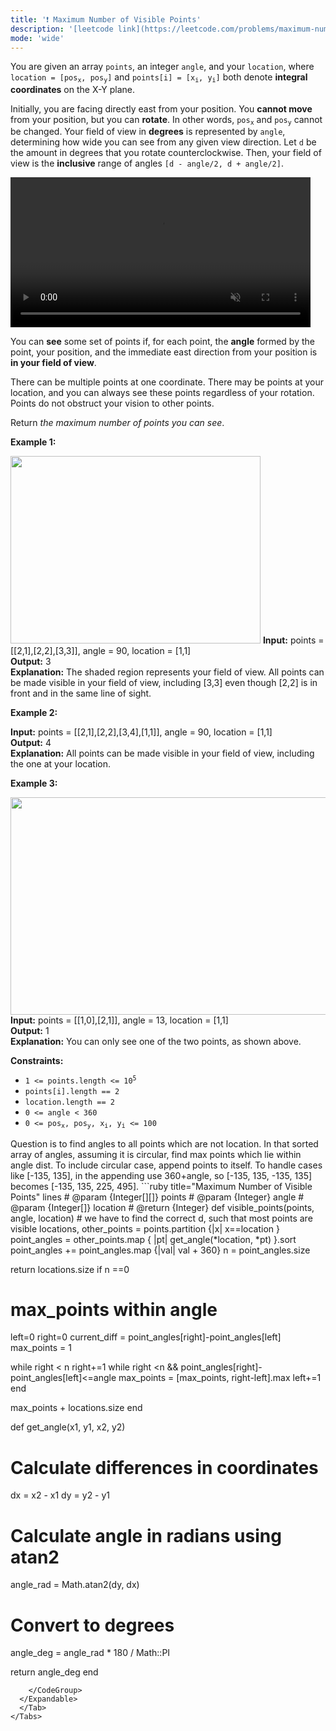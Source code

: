 ```yaml
---
title: '❗️ Maximum Number of Visible Points'
description: '[leetcode link](https://leetcode.com/problems/maximum-number-of-visible-points/description/)'
mode: 'wide'
---
```

<Tabs>
  <Tab title="Question" icon="circle-question" iconType="regular">
    <Card>
      <p>You are given an array <code>points</code>, an integer <code>angle</code>, and your <code>location</code>, where <code>location = [pos<sub>x</sub>, pos<sub>y</sub>]</code> and <code>points[i] = [x<sub>i</sub>, y<sub>i</sub>]</code> both denote <strong>integral coordinates</strong> on the X-Y plane.</p>  <p>Initially, you are facing directly east from your position. You <strong>cannot move</strong> from your position, but you can <strong>rotate</strong>. In other words, <code>pos<sub>x</sub></code> and <code>pos<sub>y</sub></code> cannot be changed. Your field of view in <strong>degrees</strong> is represented by <code>angle</code>, determining how wide you can see from any given view direction. Let <code>d</code> be the amount in degrees that you rotate counterclockwise. Then, your field of view is the <strong>inclusive</strong> range of angles <code>[d - angle/2, d + angle/2]</code>.</p>  <p> <video autoplay="" controls="" height="360" muted="" style="max-width:100%;height:auto;" width="480"><source src="https://assets.leetcode.com/uploads/2020/09/30/angle.mp4" type="video/mp4" />Your browser does not support the video tag or this video format.</video> </p>  <p>You can <strong>see</strong> some set of points if, for each point, the <strong>angle</strong> formed by the point, your position, and the immediate east direction from your position is <strong>in your field of view</strong>.</p>  <p>There can be multiple points at one coordinate. There may be points at your location, and you can always see these points regardless of your rotation. Points do not obstruct your vision to other points.</p>  <p>Return <em>the maximum number of points you can see</em>.</p>   <p><strong class="example">Example 1:</strong></p> <img alt="" src="https://assets.leetcode.com/uploads/2020/09/30/89a07e9b-00ab-4967-976a-c723b2aa8656.png" style="width: 400px; height: 300px;" />  <strong>Input:</strong> points = [[2,1],[2,2],[3,3]], angle = 90, location = [1,1] <br/> <strong>Output:</strong> 3 <br/> <strong>Explanation:</strong> The shaded region represents your field of view. All points can be made visible in your field of view, including [3,3] even though [2,2] is in front and in the same line of sight.   <p><strong class="example">Example 2:</strong></p>   <strong>Input:</strong> points = [[2,1],[2,2],[3,4],[1,1]], angle = 90, location = [1,1] <br/> <strong>Output:</strong> 4 <br/> <strong>Explanation:</strong> All points can be made visible in your field of view, including the one at your location.   <p><strong class="example">Example 3:</strong></p> <img alt="" src="https://assets.leetcode.com/uploads/2020/09/30/5010bfd3-86e6-465f-ac64-e9df941d2e49.png" style="width: 690px; height: 348px;" />  <strong>Input:</strong> points = [[1,0],[2,1]], angle = 13, location = [1,1] <br/> <strong>Output:</strong> 1 <br/> <strong>Explanation:</strong> You can only see one of the two points, as shown above.    <p><strong>Constraints:</strong></p>  <ul>  <li><code>1 &lt;= points.length &lt;= 10<sup>5</sup></code></li>  <li><code>points[i].length == 2</code></li>  <li><code>location.length == 2</code></li>  <li><code>0 &lt;= angle &lt; 360</code></li>  <li><code>0 &lt;= pos<sub>x</sub>, pos<sub>y</sub>, x<sub>i</sub>, y<sub>i</sub> &lt;= 100</code></li> </ul> 
    </Card>
  </Tab>
  <Tab title="Solution" icon="lightbulb" iconType="regular" >
    <Card>
      Question is to find angles to all points which are not location. In that sorted array of angles, assuming it is circular, find max points which lie within angle dist. To include circular case, append points to itself. To handle cases like [-135, 135], in the appending use 360+angle, so [-135, 135, -135, 135] becomes [-135, 135, 225, 495].
    </Card>
  <Expandable title="code">
    <CodeGroup dropdown>
```ruby title="Maximum Number of Visible Points" lines
# @param {Integer[][]} points
# @param {Integer} angle
# @param {Integer[]} location
# @return {Integer}
def visible_points(points, angle, location)
  # we have to find the correct d, such that most points are visible
  locations, other_points = points.partition {|x| x==location }
  point_angles = other_points.map { |pt| get_angle(*location, *pt) }.sort
  point_angles += point_angles.map {|val| val + 360}
  n = point_angles.size

  return locations.size if n ==0
  # max_points within angle 
  left=0
  right=0
  current_diff = point_angles[right]-point_angles[left]
  max_points = 1

  while right < n
    right+=1 while right <n && point_angles[right]-point_angles[left]<=angle
    max_points = [max_points, right-left].max
    left+=1
  end

  max_points + locations.size
end

def get_angle(x1, y1, x2, y2)
  # Calculate differences in coordinates
  dx = x2 - x1
  dy = y2 - y1
  
  # Calculate angle in radians using atan2
  angle_rad = Math.atan2(dy, dx)
  
  # Convert to degrees
  angle_deg = angle_rad * 180 / Math::PI
  
  return angle_deg
end
```
    </CodeGroup>
  </Expandable>
  </Tab>
</Tabs>